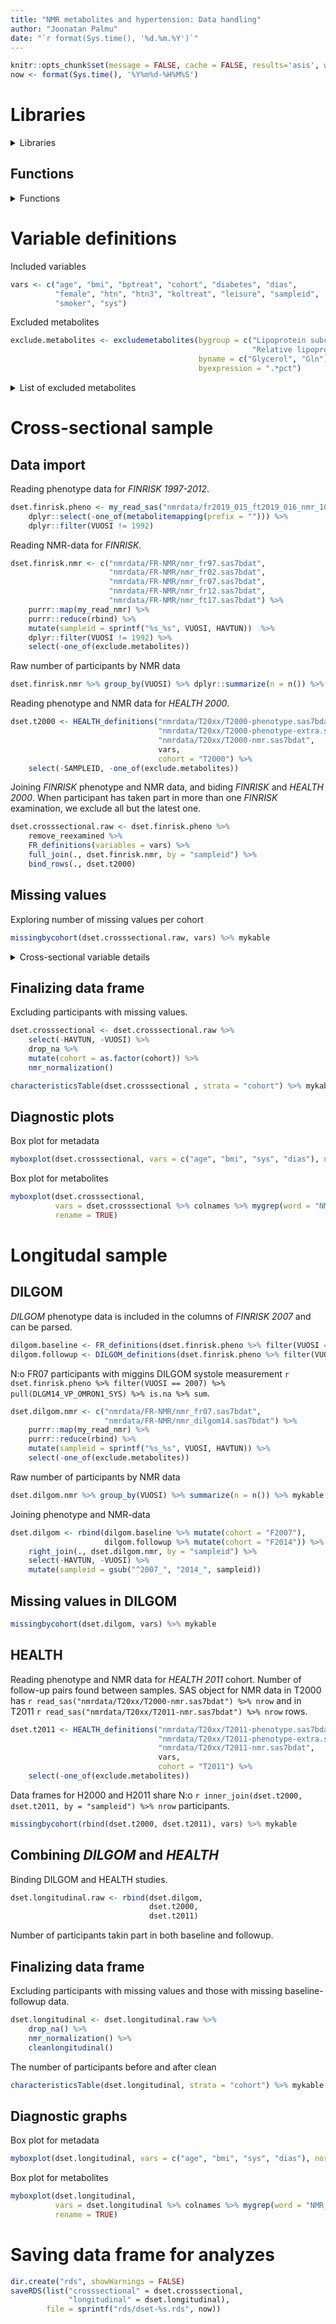 ```yaml
---
title: "NMR metabolites and hypertension: Data handling"
author: "Joonatan Palmu"
date: "`r format(Sys.time(), '%d.%m.%Y')`"
---
```


```r
knitr::opts_chunk$set(message = FALSE, cache = FALSE, results='asis', warning=FALSE)
now <- format(Sys.time(), '%Y%m%d-%H%M%S')
```

# Libraries

<details>
  <summary>Libraries</summary>

```r
library(magrittr)
library(tibble)
library(readr)
library(knitr)
library(kableExtra)
library(tidyr)
library(broom)
library(dplyr)
library(parallel)
library(officer)
library(flextable)
library(ggplot2)
library(randomForest)
library(Boruta)
library(pander)
library(caret)
library(pROC)
library(lme4)
library(broom.mixed)
library(lmerTest)
library(haven)
library(readxl)
library(openxlsx)
library(ggpubr)
library(purrr)
library(ggforestplot)
library(xfun)
```

</details>

## Functions

<details><summary>Functions</summary>

```r
sourcefiles <- c("articles-functions.R",
                 "articles-plots.R",
                 "articles-importer.R",
                 "articles-definitions.R",
                 "articles-tables.R")
```

```r
for (f in sourcefiles) {
    source(f)
}
```

```r
xfun::embed_files(c("rrnmr-import.Rmd", sourcefiles))
```

</details>


# Variable definitions

Included variables

```r
vars <- c("age", "bmi", "bptreat", "cohort", "diabetes", "dias",
          "female", "htn", "htn3", "koltreat", "leisure", "sampleid",
          "smoker", "sys")
```

Excluded metabolites

```r
exclude.metabolites <- excludemetabolites(bygroup = c("Lipoprotein subclasses",
                                                      "Relative lipoprotein lipid concentrations"),
                                          byname = c("Glycerol", "Gln"),
                                          byexpression = ".*pct")
```

<details>
  <summary>List of excluded metabolites</summary>

```r
data.frame(metabolite = exclude.metabolites) %>%
    mutate(nmrname = bionames(metabolite)) %>%
               mykable
```

</details>

# Cross-sectional sample

## Data import

Reading phenotype data for *FINRISK 1997-2012*.

```r
dset.finrisk.pheno <- my_read_sas("nmrdata/fr2019_015_ft2019_016_nmr_10_23.sas7bdat") %>%
    dplyr::select(-one_of(metabolitemapping(prefix = ""))) %>%
    dplyr::filter(VUOSI != 1992)
```

Reading NMR-data for *FINRISK*.

```r
dset.finrisk.nmr <- c("nmrdata/FR-NMR/nmr_fr97.sas7bdat",
                      "nmrdata/FR-NMR/nmr_fr02.sas7bdat",
                      "nmrdata/FR-NMR/nmr_fr07.sas7bdat",
                      "nmrdata/FR-NMR/nmr_fr12.sas7bdat",
                      "nmrdata/FR-NMR/nmr_ft17.sas7bdat") %>%
    purrr::map(my_read_nmr) %>%
    purrr::reduce(rbind) %>%
    mutate(sampleid = sprintf("%s_%s", VUOSI, HAVTUN))  %>%
    dplyr::filter(VUOSI != 1992) %>%
    select(-one_of(exclude.metabolites))
```

Raw number of participants by NMR data

```r
dset.finrisk.nmr %>% group_by(VUOSI) %>% dplyr::summarize(n = n()) %>% mykable
```

Reading phenotype and NMR data for *HEALTH 2000*.

```r
dset.t2000 <- HEALTH_definitions("nmrdata/T20xx/T2000-phenotype.sas7bdat",
                                 "nmrdata/T20xx/T2000-phenotype-extra.sas7bdat",
                                 "nmrdata/T20xx/T2000-nmr.sas7bdat",
                                 vars,
                                 cohort = "T2000") %>%
    select(-SAMPLEID, -one_of(exclude.metabolites))
```

Joining *FINRISK* phenotype and NMR data, and biding *FINRISK* and *HEALTH 2000*.
When participant has taken part in more than one *FINRISK* examination,
we exclude all but the latest one.

```r
dset.crosssectional.raw <- dset.finrisk.pheno %>%
    remove_reexamined %>%
    FR_definitions(variables = vars) %>%
    full_join(., dset.finrisk.nmr, by = "sampleid") %>%
    bind_rows(., dset.t2000)
```


## Missing values

Exploring number of missing values per cohort

```r
missingbycohort(dset.crosssectional.raw, vars) %>% mykable
```

<details>
	<summary>Cross-sectional variable details</summary>
	
Missing phenotype data for cross-sectional sample

```r
dset.crosssectional.raw %>% select(vars) %>% mydescribe %>% mykable
```

Missing NMR data for cross-sectional sample

```r
dset.crosssectional.raw %>% select(starts_with("NMR_")) %>% mydescribe %>% mykable
```

</details>

## Finalizing data frame

Excluding participants with missing values.

```r
dset.crosssectional <- dset.crosssectional.raw %>%
    select(-HAVTUN, -VUOSI) %>%
    drop_na %>%
    mutate(cohort = as.factor(cohort)) %>%
    nmr_normalization()
```

```r
characteristicsTable(dset.crosssectional , strata = "cohort") %>% mykable
```

## Diagnostic plots

Box plot for metadata

```r
myboxplot(dset.crosssectional, vars = c("age", "bmi", "sys", "dias"), normalize = TRUE)
```

Box plot for metabolites

```r
myboxplot(dset.crosssectional,
          vars = dset.crosssectional %>% colnames %>% mygrep(word = "NMR_"),
          rename = TRUE)
```

# Longitudal sample

## DILGOM

*DILGOM* phenotype data is included in the columns of *FINRISK 2007* and can be parsed.

```r
dilgom.baseline <- FR_definitions(dset.finrisk.pheno %>% filter(VUOSI == 2007), variables = vars)
dilgom.followup <- DILGOM_definitions(dset.finrisk.pheno %>% filter(VUOSI == 2007), variables = vars)
```

N:o FR07 participants with miggins DILGOM systole measurement
`r dset.finrisk.pheno %>% filter(VUOSI == 2007) %>% pull(DLGM14_VP_OMRON1_SYS) %>% is.na %>% sum`.


```r
dset.dilgom.nmr <- c("nmrdata/FR-NMR/nmr_fr07.sas7bdat",
                     "nmrdata/FR-NMR/nmr_dilgom14.sas7bdat") %>%
    purrr::map(my_read_nmr) %>%
    purrr::reduce(rbind) %>%
    mutate(sampleid = sprintf("%s_%s", VUOSI, HAVTUN)) %>%
    select(-one_of(exclude.metabolites))
```

Raw number of participants by NMR data

```r
dset.dilgom.nmr %>% group_by(VUOSI) %>% summarize(n = n()) %>% mykable
```

Joining phenotype and NMR-data

```r
dset.dilgom <- rbind(dilgom.baseline %>% mutate(cohort = "F2007"),
                     dilgom.followup %>% mutate(cohort = "F2014")) %>%
    right_join(., dset.dilgom.nmr, by = "sampleid") %>%
    select(-HAVTUN, -VUOSI) %>%
    mutate(sampleid = gsub("^2007_", "2014_", sampleid))
```


## Missing values in DILGOM

```r
missingbycohort(dset.dilgom, vars) %>% mykable
```


## HEALTH

Reading phenotype and NMR data for *HEALTH 2011* cohort. Number of
follow-up pairs found between samples.  SAS object for NMR data in
T2000 has `r read_sas("nmrdata/T20xx/T2000-nmr.sas7bdat") %>% nrow`
and in T2011 `r read_sas("nmrdata/T20xx/T2011-nmr.sas7bdat") %>% nrow`
rows.

```r
dset.t2011 <- HEALTH_definitions("nmrdata/T20xx/T2011-phenotype.sas7bdat",
                                 "nmrdata/T20xx/T2011-phenotype-extra.sas7bdat",
                                 "nmrdata/T20xx/T2011-nmr.sas7bdat",
                                 vars,
                                 cohort = "T2011") %>%
    select(-one_of(exclude.metabolites))
```

Data frames for H2000 and H2011 share N:o
`r inner_join(dset.t2000, dset.t2011, by = "sampleid") %>% nrow`
participants.

```r
missingbycohort(rbind(dset.t2000, dset.t2011), vars) %>% mykable
```

## Combining *DILGOM* and *HEALTH*

Binding DILGOM and HEALTH studies.

```r
dset.longitudinal.raw <- rbind(dset.dilgom,
                               dset.t2000,
                               dset.t2011)
```

Number of participants takin part in both baseline and followup.

## Finalizing data frame

Excluding participants with missing values and those with missing baseline-followup data.

```r
dset.longitudinal <- dset.longitudinal.raw %>%
    drop_na() %>%
    nmr_normalization() %>%
    cleanlongitudinal()
```

The number of participants before and after clean

```r
characteristicsTable(dset.longitudinal, strata = "cohort") %>% mykable
```

## Diagnostic graphs

Box plot for metadata

```r
myboxplot(dset.longitudinal, vars = c("age", "bmi", "sys", "dias"), normalize = TRUE)
```

Box plot for metabolites

```r
myboxplot(dset.longitudinal, 
          vars = dset.longitudinal %>% colnames %>% mygrep(word = "NMR_"),
          rename = TRUE)
```

# Saving data frame for analyzes

```r
dir.create("rds", showWarnings = FALSE)
saveRDS(list("crosssectional" = dset.crosssectional,
             "longitudinal" = dset.longitudinal),
        file = sprintf("rds/dset-%s.rds", now))
```


